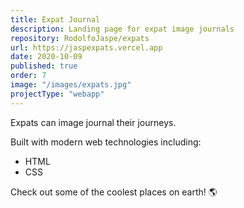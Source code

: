 ```yaml
---
title: Expat Journal
description: Landing page for expat image journals
repository: RodolfoJaspe/expats
url: https://jaspexpats.vercel.app
date: 2020-10-09
published: true
order: 7
image: "/images/expats.jpg"
projectType: "webapp"
---
```


Expats can image journal their journeys.

Built with modern web technologies including:

- HTML
- CSS

Check out some of the coolest places on earth! 🌎
